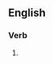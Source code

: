 ==English==

===Verb===
{{head|en|verb form}}

# {{present participle of|scream bloody murder|lang=en|nocat=1}}